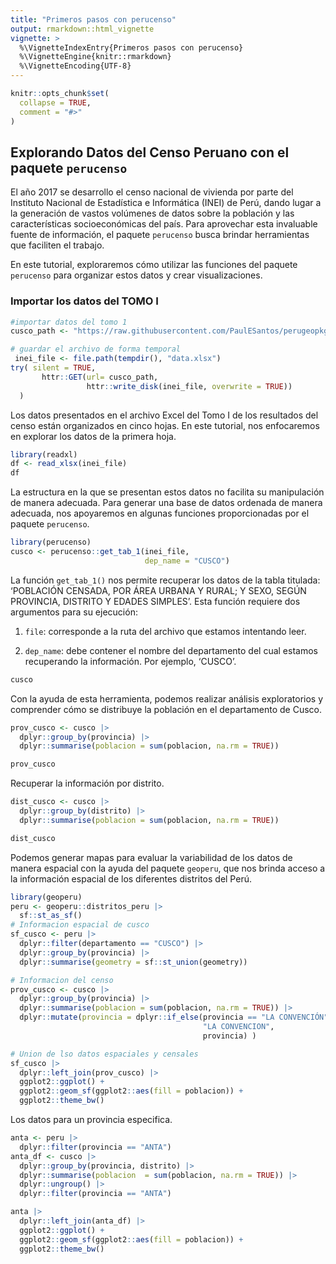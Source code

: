 ```yaml
---
title: "Primeros pasos con perucenso"
output: rmarkdown::html_vignette
vignette: >
  %\VignetteIndexEntry{Primeros pasos con perucenso}
  %\VignetteEngine{knitr::rmarkdown}
  %\VignetteEncoding{UTF-8}
---
```


```r
knitr::opts_chunk$set(
  collapse = TRUE,
  comment = "#>"
)
```

## Explorando Datos del Censo Peruano con el paquete `perucenso`


El año 2017 se desarrollo el censo nacional de vivienda por parte del Instituto Nacional de Estadística e Informática (INEI) de Perú, dando lugar a la generación de vastos volúmenes de datos sobre la población y las características socioeconómicas del país. Para aprovechar esta invaluable fuente de información, el paquete `perucenso` busca brindar herramientas que faciliten el trabajo.

En este tutorial, exploraremos cómo utilizar las funciones del paquete `perucenso` para organizar estos datos y crear visualizaciones.

### Importar los datos del TOMO I
 
```r
#importar datos del tomo 1
cusco_path <- "https://raw.githubusercontent.com/PaulESantos/perugeopkg/master/inei/08TOMO_01_cusco.xlsx"

# guardar el archivo de forma temporal
 inei_file <- file.path(tempdir(), "data.xlsx")
try( silent = TRUE,
       httr::GET(url= cusco_path,
                 httr::write_disk(inei_file, overwrite = TRUE))
  )
```

Los datos presentados en el archivo Excel del Tomo I de los resultados del censo están organizados en cinco hojas. En este tutorial, nos enfocaremos en explorar los datos de la primera hoja.

```r
library(readxl)
df <- read_xlsx(inei_file)
df
```


La estructura en la que se presentan estos datos no facilita su manipulación de manera adecuada. Para generar una base de datos ordenada de manera adecuada, nos apoyaremos en algunas funciones proporcionadas por el paquete `perucenso`.


```r
library(perucenso)
cusco <- perucenso::get_tab_1(inei_file, 
                              dep_name = "CUSCO")

```


La función `get_tab_1()` nos permite recuperar los datos de la tabla titulada: 'POBLACIÓN CENSADA, POR ÁREA URBANA Y RURAL; Y SEXO, SEGÚN PROVINCIA, DISTRITO Y EDADES SIMPLES'. Esta función requiere dos argumentos para su ejecución:

1. `file`: corresponde a la ruta del archivo que estamos intentando leer.

2. `dep_name`: debe contener el nombre del departamento del cual estamos recuperando la información. Por ejemplo, 'CUSCO'.

```r

cusco
```

Con la ayuda de esta herramienta, podemos realizar análisis exploratorios y comprender cómo se distribuye la población en el departamento de Cusco.


```r
prov_cusco <- cusco |> 
  dplyr::group_by(provincia) |> 
  dplyr::summarise(poblacion = sum(poblacion, na.rm = TRUE))

prov_cusco
```

Recuperar la información por distrito.

```r
dist_cusco <- cusco |> 
  dplyr::group_by(distrito) |> 
  dplyr::summarise(poblacion = sum(poblacion, na.rm = TRUE))

dist_cusco
```


Podemos generar mapas para evaluar la variabilidad de los datos de manera espacial con la ayuda del paquete `geoperu`, que nos brinda acceso a la información espacial de los diferentes distritos del Perú.


```r
library(geoperu)
peru <- geoperu::distritos_peru |> 
  sf::st_as_sf()
# Informacion espacial de cusco
sf_cusco <- peru |> 
  dplyr::filter(departamento == "CUSCO") |> 
  dplyr::group_by(provincia) |> 
  dplyr::summarise(geometry = sf::st_union(geometry))

# Informacion del censo
prov_cusco <- cusco |> 
  dplyr::group_by(provincia) |> 
  dplyr::summarise(poblacion = sum(poblacion, na.rm = TRUE)) |> 
  dplyr::mutate(provincia = dplyr::if_else(provincia == "LA CONVENCIÓN",
                                           "LA CONVENCION",
                                           provincia) )

# Union de lso datos espaciales y censales
sf_cusco |> 
  dplyr::left_join(prov_cusco) |> 
  ggplot2::ggplot() +
  ggplot2::geom_sf(ggplot2::aes(fill = poblacion)) +
  ggplot2::theme_bw()

```
Los datos para un  provincia especifica.
```r
anta <- peru |> 
  dplyr::filter(provincia == "ANTA")
anta_df <- cusco |> 
  dplyr::group_by(provincia, distrito) |> 
  dplyr::summarise(poblacion  = sum(poblacion, na.rm = TRUE)) |> 
  dplyr::ungroup() |> 
  dplyr::filter(provincia == "ANTA")

anta |> 
  dplyr::left_join(anta_df) |> 
  ggplot2::ggplot() +
  ggplot2::geom_sf(ggplot2::aes(fill = poblacion)) +
  ggplot2::theme_bw()

  


```


